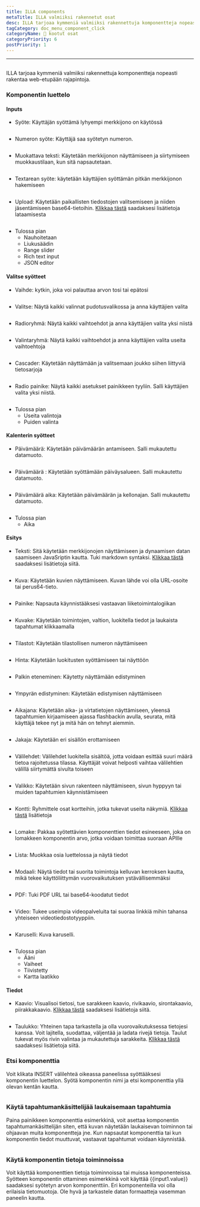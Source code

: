 ```yaml
---
title: ILLA components
metaTitle: ILLA valmiiksi rakennetut osat
desc: ILLA tarjoaa kymmeniä valmiiksi rakennettuja komponentteja nopeasti rakentaa web-etupään rajapintoja
tagCategory: doc_menu_component_click
categoryName: 🧬 kootut osat
categoryPriority: 6
postPriority: 1
---
```


* * *

## <h2 hidden>ILLA components</h2>

ILLA tarjoaa kymmeniä valmiiksi rakennettuja komponentteja nopeasti rakentaa web-etupään rajapintoja.

### Komponentin luettelo

#### Inputs

-   Syöte: Käyttäjän syöttämä lyhyempi merkkijono on käytössä

<img
  src='https://cdn.illacloud.com/official-website/img/docs/assemble/illa_components.png'
  alt=""
/>

-   Numeron syöte: Käyttäjä saa syötetyn numeron.

<img
  src='https://cdn.illacloud.com/official-website/img/docs/assemble/illa_components(1).png'
  alt=""
/>

-   Muokattava teksti: Käytetään merkkijonon näyttämiseen ja siirtymiseen muokkaustilaan, kun sitä napsautetaan.

<img
  src='https://cdn.illacloud.com/official-website/img/docs/assemble/illa_components(2).png'
  alt=""
/>

-   Textarean syöte: käytetään käyttäjien syöttämän pitkän merkkijonon hakemiseen

<img
  src='https://cdn.illacloud.com/official-website/img/docs/assemble/illa_components(3).png'
  alt=""
/>

-   Upload: Käytetään paikallisten tiedostojen valitsemiseen ja niiden jäsentämiseen base64-tietoihin. [Klikkaa tästä]([https://www.illacloud.com/en-US/docs/upload](https://www.illacloud.com/en-US/docs/upload)) saadaksesi lisätietoja lataamisesta

<img
  src='https://cdn.illacloud.com/official-website/img/docs/assemble/illa_components(4).png'
  alt=""
/>

-   Tulossa pian
    -   Nauhoitetaan
    -   Liukusäädin
    -   Range slider
    -   Rich text input
    -   JSON editor

#### Valitse syötteet

-   Vaihde: kytkin, joka voi palauttaa arvon tosi tai epätosi

<img
  src='https://cdn.illacloud.com/official-website/img/docs/assemble/illa_components(5).png'
  alt=""
/>

-   Valitse: Näytä kaikki valinnat pudotusvalikossa ja anna käyttäjien valita

<img
  src='https://cdn.illacloud.com/official-website/img/docs/assemble/illa_components(6).png'
  alt=""
/>

-   Radioryhmä: Näytä kaikki vaihtoehdot ja anna käyttäjien valita yksi niistä

<img
  src='https://cdn.illacloud.com/official-website/img/docs/assemble/illa_components(7).png'
  alt=""
/>

-   Valintaryhmä: Näytä kaikki vaihtoehdot ja anna käyttäjien valita useita vaihtoehtoja

<img
  src='https://cdn.illacloud.com/official-website/img/docs/assemble/illa_components(8).png'
  alt=""
/>

-   Cascader: Käytetään näyttämään ja valitsemaan joukko siihen liittyviä tietosarjoja

<img
  src='https://cdn.illacloud.com/official-website/img/docs/assemble/illa_components(9).png'
  alt=""
/>

-   Radio painike: Näytä kaikki asetukset painikkeen tyyliin. Salli käyttäjien valita yksi niistä.

<img
  src='https://cdn.illacloud.com/official-website/img/docs/assemble/illa_components(10).png'
  alt=""
/>

-   Tulossa pian
    -   Useita valintoja
    -   Puiden valinta

#### Kalenterin syötteet

-   Päivämäärä: Käytetään päivämäärän antamiseen. Salli mukautettu datamuoto.

<img
  src='https://cdn.illacloud.com/official-website/img/docs/assemble/illa_components(11).png'
  alt=""
/>

-   Päivämäärä : Käytetään syöttämään päiväysalueen. Salli mukautettu datamuoto.

<img
  src='https://cdn.illacloud.com/official-website/img/docs/assemble/illa_components(12).png'
  alt=""
/>

-   Päivämäärä aika: Käytetään päivämäärän ja kellonajan. Salli mukautettu datamuoto.

<img
  src='https://cdn.illacloud.com/official-website/img/docs/assemble/illa_components(13).png'
  alt=""
/>

-   Tulossa pian
    -   Aika

#### Esitys

-   Teksti: Sitä käytetään merkkijonojen näyttämiseen ja dynaamisen datan saamiseen JavaSriptin kautta. Tuki markdown syntaksi. [Klikkaa tästä]([https://www.illacloud.com/en-US/docs/text](https://www.illacloud.com/en-US/docs/text)) saadaksesi lisätietoja siitä.

<img
  src='https://cdn.illacloud.com/official-website/img/docs/assemble/illa_components(14).png'
  alt=""
/>

-   Kuva: Käytetään kuvien näyttämiseen. Kuvan lähde voi olla URL-osoite tai perus64-tieto.

<img
  src='https://cdn.illacloud.com/official-website/img/docs/assemble/illa_components(15).png'
  alt=""
/>

-   Painike: Napsauta käynnistääksesi vastaavan liiketoimintalogiikan

<img
  src='https://cdn.illacloud.com/official-website/img/docs/assemble/illa_components(16).png'
  alt=""
/>

-   Kuvake: Käytetään toimintojen, valtion, luokitella tiedot ja laukaista tapahtumat klikkaamalla

<img
  src='https://cdn.illacloud.com/official-website/img/docs/assemble/illa_components(17).png'
  alt=""
/>

-   Tilastot: Käytetään tilastollisen numeron näyttämiseen

<img
  src='https://cdn.illacloud.com/official-website/img/docs/assemble/illa_components(18).png'
  alt=""
/>

-   Hinta: Käytetään luokitusten syöttämiseen tai näyttöön

<img
  src='https://cdn.illacloud.com/official-website/img/docs/assemble/illa_components(19).png'
  alt=""
/>

-   Palkin eteneminen: Käytetty näyttämään edistyminen

<img
  src='https://cdn.illacloud.com/official-website/img/docs/assemble/illa_components(20).png'
  alt=""
/>

-   Ympyrän edistyminen: Käytetään edistymisen näyttämiseen

<img
  src='https://cdn.illacloud.com/official-website/img/docs/assemble/illa_components(21).png'
  alt=""
/>

-   Aikajana: Käytetään aika- ja virtatietojen näyttämiseen, yleensä tapahtumien kirjaamiseen ajassa flashbackin avulla, seurata, mitä käyttäjä tekee nyt ja mitä hän on tehnyt aiemmin.

<img
  src='https://cdn.illacloud.com/official-website/img/docs/assemble/illa_components(22).png'
  alt=""
/>

-   Jakaja: Käytetään eri sisällön erottamiseen

<img
  src='https://cdn.illacloud.com/official-website/img/docs/assemble/illa_components(23).png'
  alt=""
/>

-   Välilehdet: Välilehdet luokitella sisältöä, jotta voidaan esittää suuri määrä tietoa rajoitetussa tilassa. Käyttäjät voivat helposti vaihtaa välilehtien välillä siirtymättä sivulta toiseen

<img
  src='https://cdn.illacloud.com/official-website/img/docs/assemble/illa_components(24).png'
  alt=""
/>

-   Valikko: Käytetään sivun rakenteen näyttämiseen, sivun hyppyyn tai muiden tapahtumien käynnistämiseen

<img
  src='https://cdn.illacloud.com/official-website/img/docs/assemble/illa_components(25).png'
  alt=""
/>

-   Kontti: Ryhmittele osat kortteihin, jotka tukevat useita näkymiä. [Klikkaa tästä]([https://www.illacloud.com/en-US/docs/container](https://www.illacloud.com/en-US/docs/container)) lisätietoja

<img
  src='https://cdn.illacloud.com/official-website/img/docs/assemble/illa_components(26).png'
  alt=""
/>

-   Lomake: Pakkaa syötettävien komponenttien tiedot esineeseen, joka on lomakkeen komponentin arvo, jotka voidaan toimittaa suoraan APIlle

<img
  src='https://cdn.illacloud.com/official-website/img/docs/assemble/illa_components(27).png'
  alt=""
/>

-   Lista: Muokkaa osia luettelossa ja näytä tiedot

<img
  src='https://cdn.illacloud.com/official-website/img/docs/assemble/illa_components(28).png'
  alt=""
/>

-   Modaali: Näytä tiedot tai suorita toimintoja kelluvan kerroksen kautta, mikä tekee käyttöliittymän vuorovaikutuksen ystävällisemmäksi

<img
  src='https://cdn.illacloud.com/official-website/img/docs/assemble/illa_components(29).png'
  alt=""
/>

-   PDF: Tuki PDF URL tai base64-koodatut tiedot

<img
  src='https://cdn.illacloud.com/official-website/img/docs/assemble/illa_components(30).png'
  alt=""
/>

-   Video: Tukee useimpia videopalveluita tai suoraa linkkiä mihin tahansa yhteiseen videotiedostotyyppiin.

<img
  src='https://cdn.illacloud.com/official-website/img/docs/assemble/illa_components(31).png'
  alt=""
/>

-   Karuselli: Kuva karuselli.

<img
  src='https://cdn.illacloud.com/official-website/img/docs/assemble/illa_components(32).png'
  alt=""
/>

-   Tulossa pian
    -   Ääni
    -   Vaiheet
    -   Tiivistetty
    -   Kartta laatikko

#### Tiedot

-   Kaavio: Visualisoi tietosi, tue sarakkeen kaavio, rivikaavio, sirontakaavio, piirakkakaavio. [Klikkaa tästä]([https://www.illacloud.com/en-US/docs/chart](https://www.illacloud.com/en-US/docs/chart)) saadaksesi lisätietoja siitä.

<img
  src='https://cdn.illacloud.com/official-website/img/docs/assemble/illa_components(33).png'
  alt=""
/>

-   Taulukko: Yhteinen tapa tarkastella ja olla vuorovaikutuksessa tietojesi kanssa. Voit lajitella, suodattaa, väljentää ja ladata rivejä tietoja. Taulut tukevat myös rivin valintaa ja mukautettuja sarakkeita. [Klikkaa tästä]([https://www.illacloud.com/en-US/docs/table](https://www.illacloud.com/en-US/docs/table)) saadaksesi lisätietoja siitä.

### Etsi komponenttia

Voit klikata INSERT välilehteä oikeassa paneelissa syöttääksesi komponentin luettelon. Syötä komponentin nimi ja etsi komponenttia yllä olevan kentän kautta.

<img
  src='https://cdn.illacloud.com/official-website/img/docs/assemble/illa_components(34).png'
  alt=""
/>

### Käytä tapahtumankäsittelijää laukaisemaan tapahtumia

Paina painikkeen komponenttia esimerkkinä, voit asettaa komponentin tapahtumankäsittelijän siten, että kuvan näytetään laukaisevan toiminnon tai ohjaavan muita komponentteja jne. Kun napsautat komponenttia tai kun komponentin tiedot muuttuvat, vastaavat tapahtumat voidaan käynnistää.

<img
  src='https://cdn.illacloud.com/official-website/img/docs/assemble/illa_components(35).png'
  alt=""
/>

### Käytä komponentin tietoja toiminnoissa

Voit käyttää komponenttien tietoja toiminnoissa tai muissa komponenteissa. Syötteen komponentin ottaminen esimerkkinä voit käyttää {{input1.value}} saadaksesi syötetyn arvon komponenttiin. Eri komponenteilla voi olla erilaisia tietomuotoja. Ole hyvä ja tarkastele datan formaatteja vasemman paneelin kautta.

<img
  src='https://cdn.illacloud.com/official-website/img/docs/assemble/illa_components(36).png'
  alt=""
/>

